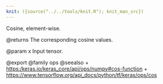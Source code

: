 ```yaml
---
knit: ({source("../../tools/knit.R"); knit_man_src})
---
```

Cosine, element-wise.

@returns
    The corresponding cosine values.

@param x Input tensor.

@export
@family ops
@seealso
+ <https:/keras.io/keras_core/api/ops/numpy#cos-function>
+ <https://www.tensorflow.org/api_docs/python/tf/keras/ops/cos>
